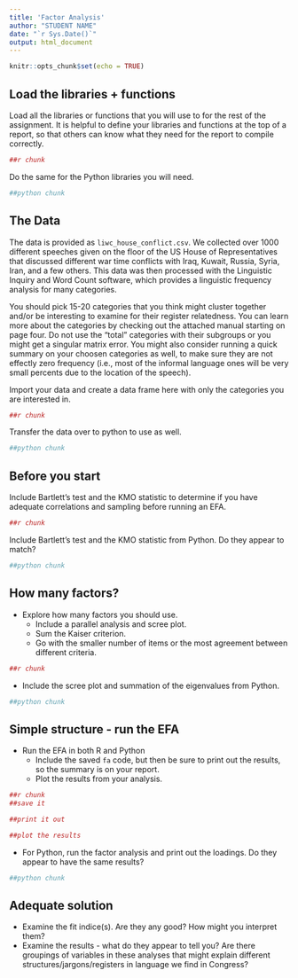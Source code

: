 ```yaml
---
title: 'Factor Analysis'
author: "STUDENT NAME"
date: "`r Sys.Date()`"
output: html_document
---
```


```r
knitr::opts_chunk$set(echo = TRUE)
```

## Load the libraries + functions

Load all the libraries or functions that you will use to for the rest of the assignment. It is helpful to define your libraries and functions at the top of a report, so that others can know what they need for the report to compile correctly.

```r
##r chunk

```

Do the same for the Python libraries you will need. 

```python
##python chunk 

```

## The Data

The data is provided as `liwc_house_conflict.csv`. We collected over 1000 different speeches given on the floor of the US House of Representatives that discussed different war time conflicts with Iraq, Kuwait, Russia, Syria, Iran, and a few others. This data was then processed with the Linguistic Inquiry and Word Count software, which provides a linguistic frequency analysis for many categories. 

You should pick 15-20 categories that you think might cluster together and/or be interesting to examine for their register relatedness. You can learn more about the categories by checking out the attached manual starting on page four. Do not use the "total" categories with their subgroups or you might get a singular matrix error. You might also consider running a quick summary on your choosen categories as well, to make sure they are not effectly zero frequency (i.e., most of the informal language ones will be very small percents due to the location of the speech).

Import your data and create a data frame here with only the categories you are interested in.

```r
##r chunk

```

Transfer the data over to python to use as well. 

```python
##python chunk

```

## Before you start

Include Bartlett's test and the KMO statistic to determine if you have adequate correlations and sampling before running an EFA. 

```r
##r chunk

```

Include Bartlett's test and the KMO statistic from Python. Do they appear to match? 

```python
##python chunk

```

## How many factors?

- Explore how many factors you should use.
  - Include a parallel analysis and scree plot.
  - Sum the Kaiser criterion.
  - Go with the smaller number of items or the most agreement between different criteria. 

```r
##r chunk

```

- Include the scree plot and summation of the eigenvalues from Python. 

```python
##python chunk

```

## Simple structure - run the EFA

- Run the EFA in both R and Python
  - Include the saved `fa` code, but then be sure to print out the results, so the summary is on your report.
  - Plot the results from your analysis. 

```r
##r chunk
##save it

##print it out

##plot the results
```

- For Python, run the factor analysis and print out the loadings. Do they appear to have the same results?

```python
##python chunk

```

## Adequate solution

- Examine the fit indice(s). Are they any good? How might you interpret them?
- Examine the results - what do they appear to tell you? Are there groupings of variables in these analyses that might explain different structures/jargons/registers in language we find in Congress? 
